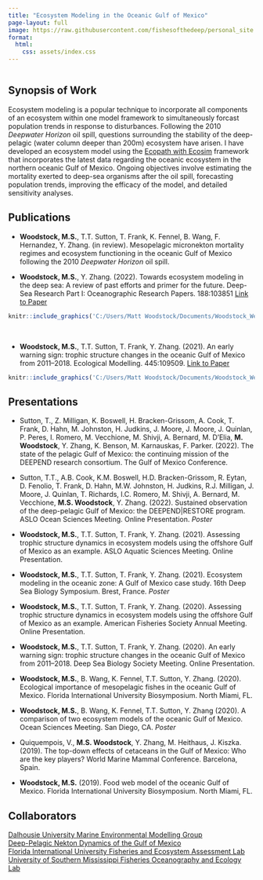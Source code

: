 ---
title: "Ecosystem Modeling in the Oceanic Gulf of Mexico"
page-layout: full
image: https://raw.githubusercontent.com/fishesofthedeep/personal_site.github.io/main/Project_images/Ecosystem_model_GoM.png
format:
  html:
    css: assets/index.css
---

::: {.main style="width:100%; float: left;"}


## Synopsis of Work
Ecosystem modeling is a popular technique to incorporate all components of an ecosystem within one model framework to simultaneously forcast population trends in response to disturbances. Following the 2010 <i>Deepwater Horizon</i> oil spill, questions surrounding the stability of the deep-pelagic (water column deeper than 200m) ecosystem have arisen. I have developed an ecosystem model using the [Ecopath with Ecosim](https://www.ecopath.org) framework that incorporates the latest data regarding the oceanic ecosystem in the northern oceanic Gulf of Mexico. Ongoing objectives involve estimating the mortality exerted to deep-sea organisms after the oil spill, forecasting population trends, improving the efficacy of the model, and detailed sensitivity analyses.


## Publications
* **Woodstock, M.S.**, T.T. Sutton, T. Frank, K. Fennel, B. Wang, F. Hernandez, Y. Zhang. (in review). Mesopelagic micronekton mortality regimes and ecosystem functioning in the oceanic Gulf of Mexico following the 2010 <i>Deepwater Horizon</i> oil spill.

* **Woodstock, M.S.**, Y. Zhang. (2022). Towards ecosystem modeling in the deep sea: A review of past efforts and primer for the future. Deep-Sea Research Part I: Oceanographic Research Papers. 188:103851 [Link to Paper](https://doi.org/10.1016/j.dsr.2022.103851)

```{r,echo=F, out.width="100%", fig.cap="The results of a systematic literature review for all deep-sea ecosystem modelling studies through October 2021."}
knitr::include_graphics('C:/Users/Matt Woodstock/Documents/Woodstock_Website/Project_images/Modeling_panel.png')
```
<br>

* **Woodstock, M.S.**, T.T. Sutton, T. Frank, Y. Zhang. (2021). An early warning sign: trophic structure changes in the oceanic Gulf of Mexico from 2011–2018. Ecological Modelling. 445:109509. [Link to Paper](https://doi.org/10.1016/j.ecolmodel.2021.109509)

```{r,echo=F, out.width="100%", fig.cap="Following the 2010 <i>Deepwater Horizon</i> oil spill, apporximately 1/4 of all trophic interactions changed in strength from 2011–2018."}
knitr::include_graphics('C:/Users/Matt Woodstock/Documents/Woodstock_Website/Project_images/early_warning_sign_graphical_abstract.jpg')
```


## Presentations
* Sutton, T., Z. Milligan, K. Boswell, H. Bracken-Grissom, A. Cook, T. Frank, D. Hahn, M. Johnston, H. Judkins, J. Moore, J. Moore, J. Quinlan, P. Peres, I. Romero, M. Vecchione, M. Shivji, A. Bernard, M. D’Elia, **M. Woodstock**, Y. Zhang, K. Benson, M. Karnauskas, F. Parker. (2022). The state of the pelagic Gulf of Mexico: the continuing mission of the DEEPEND research consortium. The Gulf of Mexico Conference.

* Sutton, T.T., A.B. Cook, K.M. Boswell, H.D. Bracken-Grissom, R. Eytan, D. Fenolio, T. Frank, D. Hahn, M.W. Johnston, H. Judkins, R.J. Milligan, J. Moore, J. Quinlan, T. Richards, I.C. Romero, M. Shivji, A. Bernard, M. Vecchione, **M.S. Woodstock**, Y. Zhang. (2022). Sustained observation of the deep-pelagic Gulf of Mexico: the DEEPEND|RESTORE program. ASLO Ocean Sciences Meeting. Online Presentation. <i>Poster</i>

* **Woodstock, M.S.**, T.T. Sutton, T. Frank, Y. Zhang. (2021). Assessing trophic structure dynamics in ecosystem models using the offshore Gulf of Mexico as an example. ASLO Aquatic Sciences Meeting. Online Presentation. 

* **Woodstock, M.S.**, T.T. Sutton, T. Frank, Y. Zhang. (2021). Ecosystem modeling in the oceanic zone: A Gulf of Mexico case study. 16th Deep Sea Biology Symposium. Brest, France. <i>Poster</i>

* **Woodstock, M.S.**, T.T. Sutton, T. Frank, Y. Zhang. (2020). Assessing trophic structure dynamics in ecosystem models using the offshore Gulf of Mexico as an example. American Fisheries Society Annual Meeting. Online Presentation. 

* **Woodstock, M.S.**, T.T. Sutton, T. Frank, Y. Zhang. (2020). An early warning sign: trophic structure changes in the oceanic Gulf of Mexico from 2011–2018. Deep Sea Biology Society Meeting. Online Presentation.

* **Woodstock, M.S.**, B. Wang, K. Fennel, T.T. Sutton, Y. Zhang. (2020). Ecological importance of mesopelagic fishes in the oceanic Gulf of Mexico. Florida International University Biosymposium. North Miami, FL.

* **Woodstock, M.S.**, B. Wang, K. Fennel, T.T. Sutton, Y. Zhang (2020). A comparison of two ecosystem models of the oceanic Gulf of Mexico. Ocean Sciences Meeting. San Diego, CA. <i>Poster</i>

* Quiquempois, V., **M.S. Woodstock**, Y. Zhang, M. Heithaus, J. Kiszka. (2019). The top-down effects of cetaceans in the Gulf of Mexico: Who are the key players? World Marine Mammal Conference. Barcelona, Spain.

* **Woodstock, M.S.** (2019). Food web model of the oceanic Gulf of Mexico. Florida International University Biosymposium. North Miami, FL.


## Collaborators
[Dalhousie University Marine Environmental Modelling Group](https://memg.ocean.dal.ca/index.html)<br>
[Deep-Pelagic Nekton Dynamics of the Gulf of Mexico](https://www.deependconsortium.org)<br>
[Florida International University Fisheries and Ecosystem Assessment Lab](https://www.fiufeal.com/)<br>
[University of Southern Mississippi Fisheries Oceanography and Ecology Lab](https://hernandezfishecologylab.com/people-2/dr-frank-hernandez/)

:::
